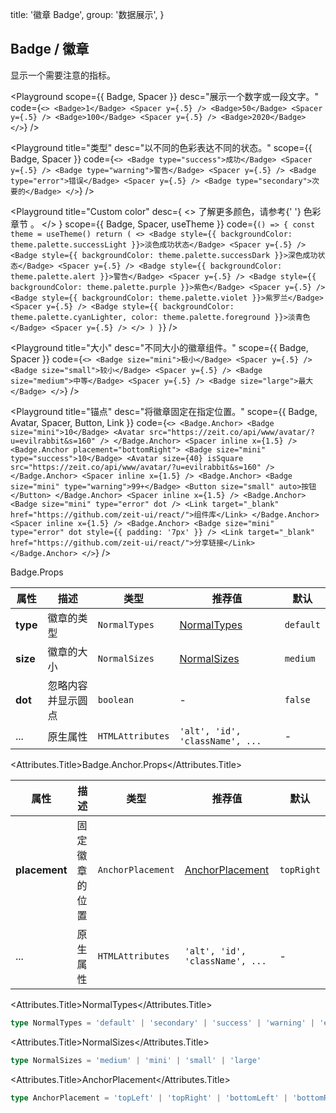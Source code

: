 
  title: '徽章 Badge',
  group: '数据展示',
}

## Badge / 徽章

显示一个需要注意的指标。

<Playground
  scope={{ Badge, Spacer }}
  desc="展示一个数字或一段文字。"
  code={`
  <>
    <Badge>1</Badge> <Spacer y={.5} />
    <Badge>50</Badge> <Spacer y={.5} />
    <Badge>100</Badge> <Spacer y={.5} />
    <Badge>2020</Badge>
  </>
`}
/>

<Playground
  title="类型"
  desc="以不同的色彩表达不同的状态。"
  scope={{ Badge, Spacer }}
  code={`
  <>
    <Badge type="success">成功</Badge> <Spacer y={.5} />
    <Badge type="warning">警告</Badge> <Spacer y={.5} />
    <Badge type="error">错误</Badge> <Spacer y={.5} />
    <Badge type="secondary">次要的</Badge>
  </>
`}
/>

<Playground
  title="Custom color"
  desc={
    <>
      了解更多颜色，请参考{' '}
      <NextLink href="/zh-cn/guide/colors">
        <Link color>色彩章节</Link>
      </NextLink>
      。
    </>
  }
  scope={{ Badge, Spacer, useTheme }}
  code={`
() => {
  const theme = useTheme()
  return (
    <>
      <Badge style={{ backgroundColor: theme.palette.successLight }}>淡色成功状态</Badge> <Spacer y={.5} />
      <Badge style={{ backgroundColor: theme.palette.successDark }}>深色成功状态</Badge> <Spacer y={.5} />
      <Badge style={{ backgroundColor: theme.palette.alert }}>警告</Badge> <Spacer y={.5} />
      <Badge style={{ backgroundColor: theme.palette.purple }}>紫色</Badge> <Spacer y={.5} />
      <Badge style={{ backgroundColor: theme.palette.violet }}>紫罗兰</Badge> <Spacer y={.5} />
      <Badge style={{ backgroundColor: theme.palette.cyanLighter, color: theme.palette.foreground }}>淡青色</Badge> <Spacer y={.5} />
    </>
  )
}
`}
/>

<Playground
  title="大小"
  desc="不同大小的徽章组件。"
  scope={{ Badge, Spacer }}
  code={`
  <>
    <Badge size="mini">极小</Badge> <Spacer y={.5} />
    <Badge size="small">较小</Badge> <Spacer y={.5} />
    <Badge size="medium">中等</Badge> <Spacer y={.5} />
    <Badge size="large">最大</Badge>
  </>
`}
/>

<Playground
  title="锚点"
  desc="将徽章固定在指定位置。"
  scope={{ Badge, Avatar, Spacer, Button, Link }}
  code={`
<>
  <Badge.Anchor>
    <Badge size="mini">10</Badge>
    <Avatar src="https://zeit.co/api/www/avatar/?u=evilrabbit&s=160" />
  </Badge.Anchor>
  <Spacer inline x={1.5} />
  <Badge.Anchor placement="bottomRight">
    <Badge size="mini" type="success">10</Badge>
    <Avatar size={40} isSquare src="https://zeit.co/api/www/avatar/?u=evilrabbit&s=160" />
  </Badge.Anchor>
  <Spacer inline x={1.5} />
  <Badge.Anchor>
    <Badge size="mini" type="warning">99+</Badge>
    <Button size="small" auto>按钮</Button>
  </Badge.Anchor>
  <Spacer inline x={1.5} />
  <Badge.Anchor>
    <Badge size="mini" type="error" dot />
    <Link target="_blank" href="https://github.com/zeit-ui/react/">组件库</Link>
  </Badge.Anchor>
  <Spacer inline x={1.5} />
  <Badge.Anchor>
    <Badge size="mini" type="error" dot style={{ padding: '7px' }} />
    <Link target="_blank" href="https://github.com/zeit-ui/react/">分享链接</Link>
  </Badge.Anchor>
</>
`}
/>

<Attributes edit="/pages/zh-cn/components/badge.mdx">
<Attributes.Title>Badge.Props</Attributes.Title>

| 属性     | 描述               | 类型             | 推荐值                          | 默认      |
| -------- | ------------------ | ---------------- | ------------------------------- | --------- |
| **type** | 徽章的类型         | `NormalTypes`    | [NormalTypes](#normaltypes)     | `default` |
| **size** | 徽章的大小         | `NormalSizes`    | [NormalSizes](#normalsizes)     | `medium`  |
| **dot**  | 忽略内容并显示圆点 | `boolean`        | -                               | `false`   |
| ...      | 原生属性           | `HTMLAttributes` | `'alt', 'id', 'className', ...` | -         |

<Attributes.Title>Badge.Anchor.Props</Attributes.Title>

| 属性          | 描述           | 类型              | 推荐值                              | 默认       |
| ------------- | -------------- | ----------------- | ----------------------------------- | ---------- |
| **placement** | 固定徽章的位置 | `AnchorPlacement` | [AnchorPlacement](#anchorplacement) | `topRight` |
| ...           | 原生属性       | `HTMLAttributes`  | `'alt', 'id', 'className', ...`     | -          |

<Attributes.Title>NormalTypes</Attributes.Title>

```ts
type NormalTypes = 'default' | 'secondary' | 'success' | 'warning' | 'error'
```

<Attributes.Title>NormalSizes</Attributes.Title>

```ts
type NormalSizes = 'medium' | 'mini' | 'small' | 'large'
```

<Attributes.Title>AnchorPlacement</Attributes.Title>

```ts
type AnchorPlacement = 'topLeft' | 'topRight' | 'bottomLeft' | 'bottomRight'
```

</Attributes>

